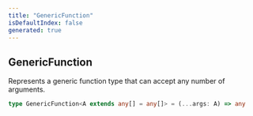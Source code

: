 ```yaml
---
title: "GenericFunction"
isDefaultIndex: false
generated: true
---
```



<!-- This file was generated from the CommandKit source. Do not modify. Instead, re-run the "docgen" script -->


## GenericFunction

<GenerationInfo sourceFile="packages/commandkit/src/context/async-context.ts" sourceLine="13" packageName="commandkit" />

Represents a generic function type that can accept any number of arguments.

```ts title="Signature"
type GenericFunction<A extends any[] = any[]> = (...args: A) => any
```
